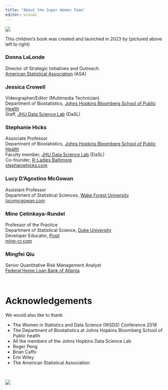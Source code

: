 ```yaml
---
title: "About the Super Women Team"
editor: visual
---
```


<img src="img/team.jpeg" class="center95"/>

This children's book was created and launched in 2023 by (pictured above left to right)

### Donna LaLonde

<p style="margin-left: 40px">

Director of Strategic Initiatives and Outreach<br> [American Statistical Association](https://www.amstat.org/about-asa/asa-staff) (ASA)

</p>

### Jessica Crowell

<p style="margin-left: 40px">

Videographer/Editor (Multimedia Technician)<br> Department of Biostatistics, [Johns Hopkins Bloomberg School of Public Health](https://publichealth.jhu.edu)<br> Staff, [JHU Data Science Lab](https://jhudatascience.org) (DaSL)

</p>

### Stephanie Hicks

<p style="margin-left: 40px">

Associate Professor<br> Department of Biostatistics, [Johns Hopkins Bloomberg School of Public Health](https://publichealth.jhu.edu)<br> Faculty member, [JHU Data Science Lab](https://jhudatascience.org) (DaSL)<br> Co-founder, [R-Ladies Baltimore](https://rladies-baltimore.github.io)<br> [stephaniehicks.com](https://www.stephaniehicks.com)

</p>

### Lucy D'Agostino McGowan

<p style="margin-left: 40px">

Assistant Professor<br> Department of Statistical Sciences, [Wake Forest University](https://www.wfu.edu)<br> [lucymcgowan.com](https://www.lucymcgowan.com)

</p>

### Mine Çetinkaya-Rundel

<p style="margin-left: 40px">

Professor of the Practice<br> Department of Statistical Science, [Duke University](https://duke.edu)<br> Developer Educator, [Posit](https://posit.co)<br> [mine-cr.com](https://mine-cr.com)

</p>

### Mingfei Qiu

<p style="margin-left: 40px">

Senior Quantitative Risk Management Analyst<br> [Federal Home Loan Bank of Atlanta](https://corp.fhlbatl.com)

</p>

<br>

# Acknowledgements

We would also like to thank

-   The Women in Statistics and Data Science (WSDS) Conference 2018
-   The Department of Biostatistics at Johns Hopkins Bloomberg School of Public health
-   All the members of the Johns Hopkins Data Science Lab
-   Roger Peng
-   Brian Caffo
-   Erin Wiley
-   The American Statistical Association


<br>

:::{.column-page}
![](img/banner.jpeg)
:::
